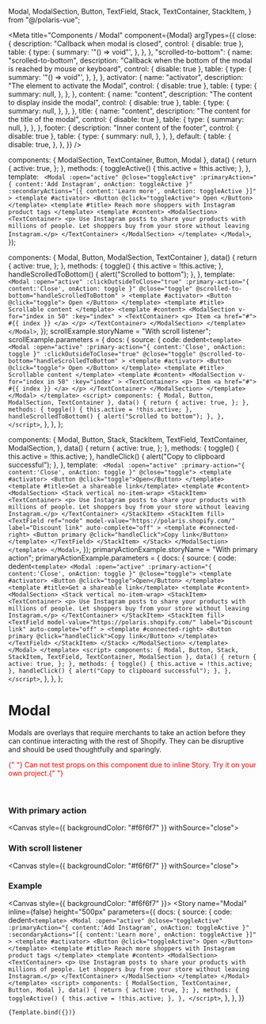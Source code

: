   Modal,
  ModalSection,
  Button,
  TextField,
  Stack,
  TextContainer,
  StackItem,
} from "@/polaris-vue";

<Meta
  title="Components / Modal"
  component={Modal}
  argTypes={{
    close: {
      description: "Callback when modal is closed",
      control: { disable: true },
      table: {
        type: {
          summary: '"() => void"',
        },
      },
    },
    "scrolled-to-bottom": {
      name: "scrolled-to-bottom",
      description:
        "Callback when the bottom of the modal is reached by mouse or keyboard",
      control: { disable: true },
      table: {
        type: {
          summary: '"() => void"',
        },
      },
    },
    activator: {
      name: "activator",
      description: "The element to activate the Modal",
      control: { disable: true },
      table: {
        type: {
          summary: null,
        },
      },
    },
    content: {
      name: "content",
      description: "The content to display inside the modal",
      control: { disable: true },
      table: {
        type: {
          summary: null,
        },
      },
    },
    title: {
      name: "content",
      description: "The content for the title of the modal",
      control: { disable: true },
      table: {
        type: {
          summary: null,
        },
      },
    },
    footer: {
      description: "Inner content of the footer",
      control: { disable: true },
      table: {
        type: {
          summary: null,
        },
      },
    },
    default: {
      table: {
        disable: true,
      },
    },
  }}
/>

  components: { ModalSection, TextContainer, Button, Modal },
  data() {
    return {
      active: true,
    };
  },
  methods: {
    toggleActive() {
      this.active = !this.active;
    },
  },
  template: `
    <Modal
      :open="active"
      @close="toggleActive"
      :primaryAction="{ content:'Add Instagram', onAction: toggleActive }"
      :secondaryActions="[{ content:'Learn more', onAction: toggleActive }]"
    >
      <template #activator>
        <Button @click="toggleActive"> Open </Button>
      </template>
      <template #title> Reach more shoppers with Instagram product tags </template>
      <template #content>
        <ModalSection>
          <TextContainer>
            <p> Use Instagram posts to share your products with millions of people. Let shoppers buy from your store without leaving Instagram.</p>
          </TextContainer>
        </ModalSection>
      </template>
    </Modal>`,
});

  components: { Modal, Button, ModalSection, TextContainer },
  data() {
    return {
      active: true,
    };
  },
  methods: {
    toggle() {
      this.active = !this.active;
    },
    handleScrolledToBottom() {
      alert("Scrolled to bottom");
    },
  },
  template: `
    <Modal
      :open="active"
      :clickOutsideToClose="true"
      :primary-action="{ content:'Close', onAction: toggle }"
      @close="toggle"
      @scrolled-to-bottom="handleScrolledToBottom"
    >
      <template #activator>
        <Button @click="toggle">
          Open
        </Button>
      </template>
      <template #title>
        Scrollable content
      </template>
      <template #content>
        <ModalSection
          v-for="index in 50"
          :key="index"
        >
          <TextContainer>
            <p>
              Item <a href="#"> #{{ index }} </a>
            </p>
          </TextContainer>
        </ModalSection>
      </template>
    </Modal>
  `,
});
scrollExample.storyName = "With scroll listener";
scrollExample.parameters = {
  docs: {
    source: {
      code: dedent`
        <template>
          <Modal
            :open="active"
            :primary-action="{ content:'Close', onAction: toggle }"
            :clickOutsideToClose="true"
            @close="toggle"
            @scrolled-to-bottom="handleScrolledToBottom"
          >
            <template #activator>
              <Button @click="toggle">
                Open
              </Button>
            </template>
            <template #title>
              Scrollable content
            </template>
            <template #content>
              <ModalSection
                v-for="index in 50"
                :key="index"
              >
                <TextContainer>
                  <p>
                    Item <a href="#"> #{{ index }} </a>
                  </p>
                </TextContainer>
              </ModalSection>
            </template>
          </Modal>
        </template>
        <script>
          components: { Modal, Button, ModalSection, TextContainer },
          data() {
            return {
              active: true,
            };
          },
          methods: {
            toggle() {
              this.active = !this.active;
            },
            handleScrolledToBottom() {
              alert("Scrolled to bottom");
            },
          },
        </script>
        `,
    },
  },
};

  components: {
    Modal,
    Button,
    Stack,
    StackItem,
    TextField,
    TextContainer,
    ModalSection,
  },
  data() {
    return {
      active: true,
    };
  },
  methods: {
    toggle() {
      this.active = !this.active;
    },
    handleClick() {
      alert("Copy to clipboard successful");
    },
  },
  template: `
    <Modal :open="active" :primary-action="{ content:'Close', onAction: toggle }" @close="toggle">
      <template #activator>
        <Button @click="toggle">Open</Button>
      </template>
      <template #title>Get a shareable link</template>
      <template #content>
        <ModalSection>
          <Stack vertical no-item-wrap>
            <StackItem>
              <TextContainer>
                <p> Use Instagram posts to share your products with millions of people. Let shoppers buy from your store without leaving Instagram.</p>
              </TextContainer>
            </StackItem>
            <StackItem fill>
              <TextField
                ref="node"
                model-value="https://polaris.shopify.com/"
                label="Discount link"
                auto-complete="off"
              >
                <template #connected-right>
                  <Button primary @click="handleClick">Copy link</Button>
                </template>
              </TextField>
            </StackItem>
          </Stack>
        </ModalSection>
      </template>
    </Modal>`,
});
primaryActionExample.storyName = "With primary action";
primaryActionExample.parameters = {
  docs: {
    source: {
      code: dedent`
        <template>
          <Modal :open="active" :primary-action="{ content:'Close', onAction: toggle }" @close="toggle">
            <template #activator>
              <Button @click="toggle">Open</Button>
            </template>
            <template #title>Get a shareable link</template>
            <template #content>
              <ModalSection>
                <Stack vertical no-item-wrap>
                  <StackItem>
                    <TextContainer>
                      <p> Use Instagram posts to share your products with millions of people. Let shoppers buy from your store without leaving Instagram.</p>
                    </TextContainer>
                  </StackItem>
                  <StackItem fill>
                    <TextField
                      model-value="https://polaris.shopify.com/"
                      label="Discount link"
                      auto-complete="off"
                    >
                      <template #connected-right>
                        <Button primary @click="handleClick">Copy link</Button>
                      </template>
                    </TextField>
                  </StackItem>
                </Stack>
              </ModalSection>
            </template>
          </Modal>
        </template>
        <script>
          components: { Modal, Button, Stack, StackItem, TextField, TextContainer, ModalSection },
          data() {
            return {
              active: true,
            };
          },
          methods: {
            toggle() {
              this.active = !this.active;
            },
            handleClick() {
              alert("Copy to clipboard successful");
            },
          },
        </script>
      `,
    },
  },
};

# Modal

Modals are overlays that require merchants to take an action before they can continue interacting with the rest of Shopify. They can be disruptive and should be used thoughtfully and sparingly.

<font color="red">
  {" "}
  Can not test props on this component due to inline Story. Try it on your own project.{" "}
</font>

<br />
<br />
<br />

### With primary action

<Canvas style={{ backgroundColor: "#f6f6f7" }} withSource="close">
  <Story story={primaryActionExample} height="500px" inline={false} />
</Canvas>

### With scroll listener

<Canvas style={{ backgroundColor: "#f6f6f7" }} withSource="close">
  <Story story={scrollExample} height="500px" inline={false} />
</Canvas>

### Example

<Canvas style={{ backgroundColor: "#f6f6f7" }}>
  <Story
    name="Modal"
    inline={false}
    height="500px"
    parameters={{
      docs: {
        source: {
          code: dedent`
            <template>
              <Modal
                :open="active"
                @close="toggleActive"
                :primaryAction="{ content:'Add Instagram', onAction: toggleActive }"
                :secondaryActions="[{ content:'Learn more', onAction: toggleActive }]"
              >
                <template #activator>
                  <Button @click="toggleActive"> Open </Button>
                </template>
                <template #title> Reach more shoppers with Instagram product tags </template>
                <template #content>
                  <ModalSection>
                    <TextContainer>
                      <p> Use Instagram posts to share your products with millions of people. Let shoppers buy from your store without leaving Instagram.</p>
                    </TextContainer>
                  </ModalSection>
                </template>
              </Modal>
            </template>
            <script>
              components: { ModalSection, TextContainer, Button, Modal },
              data() {
                return {
                  active: true,
                };
              },
              methods: {
                toggleActive() {
                  this.active = !this.active;
                },
              },
            </script>
            `,
        },
      },
    }}
  >
    {Template.bind({})}
  </Story>
</Canvas>

<ArgsTable story="Modal" />
